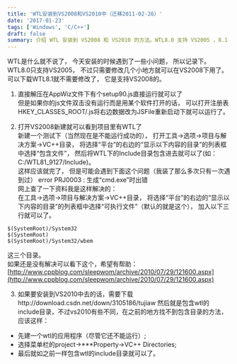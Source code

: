 ```yaml
---
title: 'WTL安装到VS2008和VS2010中（迁移2011-02-26）'
date: '2017-01-23'
tags: ['Windows', 'C/C++']
draft: false
summary: 介绍 WTL 安装到 VS2008 和 VS2010 的方法。WTL8.0 支持 VS2005 ，8.1 支持 VS2008 。安装时需注意解压、设置 VC++目录等步骤，若遇错误可参考相关资料解决，VS2010 安装需下载特定文件并按步骤操作。 
---
```


WTL是什么就不说了， 今天安装的时候遇到了一些小问题， 所以记录下。   
WTL8.0只支持VS2005， 不过只需要修改几个小地方就可以在VS2008下用了。
可以下载WTL8.1就不需要修改了， 它是支持VS2008的。

1. 直接解压在AppWiz文件下有个setup90.js直接运行就可以了  
但是如果你的js文件双击没有运行而是用某个软件打开的话， 可以打开注册表HKEY_CLASSES_ROOT/.js将右边数据改为JSFile重新启动下就可以运行了。

2. 打开VS2008新建就可以看到项目里有WTL了   
新建一个测试下（当然现在是不能运行成功的）， 打开工具->选项->项目与解决方案->VC++目录， 将选择“平台”的右边的“显示以下内容的目录”的列表框中选择“包含文件”， 然后将WTL下的Include目录包含进去就可以了(如：C:/WTL81_9127/Include)。   
这样应该就完了， 但是可能会遇到下面这个问题（我装了那么多次只有一次遇到过）
error PRJ0003 : 生成“cmd.exe”时出错  
网上查了一下资料我是这样解决的：  
在工具->选项->项目与解决方案->VC++目录， 将选择“平台”的右边的“显示以下内容的目录”的列表框中选择“可执行文件”（默认的就是这个）， 加入以下三行就可以了。  
```
$(SystemRoot)/System32
$(SystemRoot)
$(SystemRoot)/System32/wbem
```
这三个目录。  
如果还是没有解决可以看下这个，希望有帮助：
[http://www.cppblog.com/sleepwom/archive/2010/07/29/121600.aspx](http://www.cppblog.com/sleepwom/archive/2010/07/29/121600.aspx)

3. 如果要安装到VS2010中去的话，需要下载http://download.csdn.net/down/3105186/tujiaw
然后就是包含wtl的include目录，不过vs2010有些不同，在之前的地方找不到包含目录的方法，应该这样：  
     

* 先建一个wtl的应用程序（尽管它还不能运行）;
* 选择菜单栏的project->***Property->VC++ Directories;
* 最后就如之前一样包含wtl的include目录就可以了。